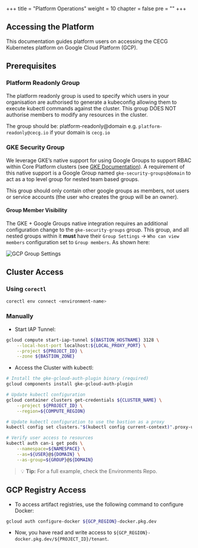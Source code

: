 +++
title = "Platform Operations"
weight = 10
chapter = false
pre = ""
+++

## Accessing the Platform

This documentation guides platform users on accessing the CECG Kubernetes platform on Google Cloud Platform (GCP).

## Prerequisites

### Platform Readonly Group

The platform readonly group is used to specify which users in your organisation are authorised to generate a kubeconfig allowing them to execute kubectl commands against the cluster. This group DOES NOT authorise members to modify any resources in the cluster.

The group should be: platform-readonly@domain e.g. `platform-readonly@cecg.io` if your domain is `cecg.io`

### GKE Security Group

We leverage GKE’s native support for using Google Groups to support RBAC within Core Platform clusters (see [GKE Documentation](https://cloud.google.com/kubernetes-engine/docs/how-to/google-groups-rbac#console)). A requirement of this native support is a Google Group named `gke-security-groups@domain` to act as a top level group for nested team based groups.

This group should only contain other google groups as members, not users or service accounts (the user who creates the group will be an owner).

#### Group Member Visibility

The GKE + Google Groups native integration requires an additional configuration change to the `gke-security-groups` group. This group, and all nested groups within it **must** have their `Group Settings` -> `Who can view members` configuration set to `Group members`. As shown here:

![GCP Group Settings](/images/connected-kubernetes/gcp-group-settings.png)

## Cluster Access

### Using `corectl`

```bash
corectl env connect <environment-name>
```

### Manually

* Start IAP Tunnel:

```bash
gcloud compute start-iap-tunnel ${BASTION_HOSTNAME} 3128 \
    --local-host-port localhost:${LOCAL_PROXY_PORT} \
    --project ${PROJECT_ID} \
    --zone ${BASTION_ZONE}
```

* Access the Cluster with kubectl:

```bash
# Install the gke-gcloud-auth-plugin binary (required)
gcloud components install gke-gcloud-auth-plugin

# Update kubectl configuration
gcloud container clusters get-credentials ${CLUSTER_NAME} \
    --project ${PROJECT_ID} \
    --region=${COMPUTE_REGION}

# Update kubectl configuration to use the bastion as a proxy
kubectl config set clusters."$(kubectl config current-context)".proxy-url http://localhost:${LOCAL_PROXY_PORT}

# Verify user access to resources
kubectl auth can-i get pods \
    --namespace=${NAMESPACE} \
    --as=${USER}@${DOMAIN} \
    --as-group=${GROUP}@${DOMAIN}
```

> :bulb: **Tip:** For a full example, check the Environments Repo.

## GCP Registry Access

* To access artifact registries, use the following command to configure Docker:

```bash
gcloud auth configure-docker ${GCP_REGION}-docker.pkg.dev
```

* Now, you have read and write access to `${GCP_REGION}-docker.pkg.dev/${PROJECT_ID}/tenant`.
